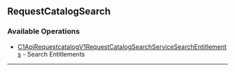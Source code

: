 
## RequestCatalogSearch

### Available Operations

* [C1ApiRequestcatalogV1RequestCatalogSearchServiceSearchEntitlements](/resources/request_catalog_search/c1_api_requestcatalog_v1_request_catalog_search_service_search_entitlements) - Search Entitlements

---
<C1ApiRequestcatalogV1RequestCatalogSearchServiceSearchEntitlements />
